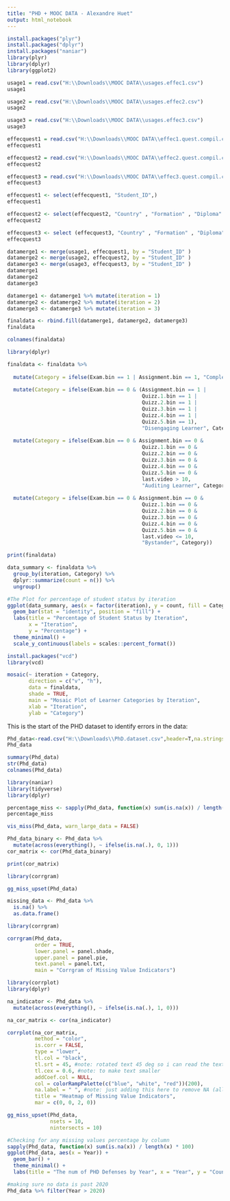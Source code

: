 ---
title: "PHD + MOOC DATA - Alexandre Huet"
output: html_notebook
---
```{r}
install.packages("plyr")
install.packages("dplyr")
install.packages("naniar")
library(plyr)
library(dplyr)
library(ggplot2)
```

```{r}
usage1 = read.csv("H:\\Downloads\\MOOC DATA\\usages.effec1.csv")
usage1

usage2 = read.csv("H:\\Downloads\\MOOC DATA\\usages.effec2.csv")
usage2

usage3 = read.csv("H:\\Downloads\\MOOC DATA\\usages.effec3.csv")
usage3
```


```{r}
effecquest1 = read.csv("H:\\Downloads\\MOOC DATA\\effec1.quest.compil.csv")
effecquest1

effecquest2 = read.csv("H:\\Downloads\\MOOC DATA\\effec2.quest.compil.csv", fileEncoding = "ISO-8859-1")
effecquest2

effecquest3 = read.csv("H:\\Downloads\\MOOC DATA\\effec3.quest.compil.csv")
effecquest3
```
```{r}
effecquest1 <- select(effecquest1, "Student_ID",)
effecquest1

effecquest2 <- select(effecquest2, "Country" , "Formation" , "Diploma" , "Student_ID" , "Gender")
effecquest2

effecquest3 <- select (effecquest3, "Country" , "Formation" , "Diploma" , "Student_ID" , "Gender")
effecquest3
```


```{r}
datamerge1 <- merge(usage1, effecquest1, by = "Student_ID" )
datamerge2 <- merge(usage2, effecquest2, by = "Student_ID" )
datamerge3 <- merge(usage3, effecquest3, by = "Student_ID" )
datamerge1
datamerge2
datamerge3
```


```{r}
datamerge1 <- datamerge1 %>% mutate(iteration = 1)
datamerge2 <- datamerge2 %>% mutate(iteration = 2)
datamerge3 <- datamerge3 %>% mutate(iteration = 3)
```

```{r}

finaldata <- rbind.fill(datamerge1, datamerge2, datamerge3)
finaldata
```

```{r}
colnames(finaldata)
```
```{r}
library(dplyr)

finaldata <- finaldata %>%
  
  mutate(Category = ifelse(Exam.bin == 1 | Assignment.bin == 1, "Completer", NA)) %>%
  
  mutate(Category = ifelse(Exam.bin == 0 & (Assignment.bin == 1 |
                                            Quizz.1.bin == 1 |
                                            Quizz.2.bin == 1 |
                                            Quizz.3.bin == 1 |
                                            Quizz.4.bin == 1 |
                                            Quizz.5.bin == 1), 
                                            "Disengaging Learner", Category)) %>%
  
  mutate(Category = ifelse(Exam.bin == 0 & Assignment.bin == 0 &
                                            Quizz.1.bin == 0 &
                                            Quizz.2.bin == 0 &
                                            Quizz.3.bin == 0 &
                                            Quizz.4.bin == 0 &
                                            Quizz.5.bin == 0 &
                                            last.video > 10, 
                                            "Auditing Learner", Category)) %>%
  
  mutate(Category = ifelse(Exam.bin == 0 & Assignment.bin == 0 &
                                            Quizz.1.bin == 0 &
                                            Quizz.2.bin == 0 &
                                            Quizz.3.bin == 0 &
                                            Quizz.4.bin == 0 &
                                            Quizz.5.bin == 0 &
                                            last.video <= 10, 
                                            "Bystander", Category))

print(finaldata)
```
```{r}
data_summary <- finaldata %>%
  group_by(iteration, Category) %>%
  dplyr::summarize(count = n()) %>%
  ungroup()

#The Plot for percentage of student status by iteration
ggplot(data_summary, aes(x = factor(iteration), y = count, fill = Category)) +
  geom_bar(stat = "identity", position = "fill") +  
  labs(title = "Percentage of Student Status by Iteration",
       x = "Iteration",
       y = "Percentage") +
  theme_minimal() +
  scale_y_continuous(labels = scales::percent_format()) 
```
```{r echo=FALSE}
install.packages("vcd")
library(vcd)
```

```{r}

mosaic(~ iteration + Category,
       direction = c("v", "h"),
       data = finaldata,
       shade = TRUE,
       main = "Mosaic Plot of Learner Categories by Iteration",
       xlab = "Iteration",
       ylab = "Category")
```
This is the start of the PHD dataset to identify errors in the data:

```{r}
Phd_data<-read.csv("H:\\Downloads\\PhD.dataset.csv",header=T,na.strings="")
Phd_data
```

```{r}
summary(Phd_data)
str(Phd_data)
colnames(Phd_data)
```
```{r echo=FALSE}
library(naniar)
library(tidyverse)
library(dplyr)
```

```{r}
percentage_miss <- sapply(Phd_data, function(x) sum(is.na(x)) / length(x) * 100)
percentage_miss
```

```{r}
vis_miss(Phd_data, warn_large_data = FALSE)
```

```{r}
Phd_data_binary <- Phd_data %>%
  mutate(across(everything(), ~ ifelse(is.na(.), 0, 1)))
cor_matrix <- cor(Phd_data_binary)

print(cor_matrix)
```
```{r echo=FALSE}
library(corrgram)
```

```{r}
gg_miss_upset(Phd_data)

missing_data <- Phd_data %>%
  is.na() %>%
  as.data.frame()

library(corrgram)

corrgram(Phd_data,
         order = TRUE,        
         lower.panel = panel.shade,   
         upper.panel = panel.pie,     
         text.panel = panel.txt,      
         main = "Corrgram of Missing Value Indicators")
```

```{r echo=FALSE}
library(corrplot)
library(dplyr)
```

```{r}
na_indicator <- Phd_data %>%
  mutate(across(everything(), ~ ifelse(is.na(.), 1, 0)))

na_cor_matrix <- cor(na_indicator)

corrplot(na_cor_matrix, 
         method = "color",        
         is.corr = FALSE,         
         type = "lower",         
         tl.col = "black",    
         tl.srt = 45, #note: rotated text 45 deg so i can read the text better
         tl.cex = 0.6, #note: to make text smaller
         addCoef.col = NULL,
         col = colorRampPalette(c("blue", "white", "red"))(200),
         na.label = " ", #note: just adding this here to remove NA (all the ?)
         title = "Heatmap of Missing Value Indicators",
         mar = c(0, 0, 2, 0)) 

```
```{r}
gg_miss_upset(Phd_data, 
              nsets = 10,           
              nintersects = 10)    
```
```{r}
#Checking for any missing values percentage by column
sapply(Phd_data, function(x) sum(is.na(x)) / length(x) * 100)
ggplot(Phd_data, aes(x = Year)) + 
  geom_bar() + 
  theme_minimal() + 
  labs(title = "The num of PHD Defenses by Year", x = "Year", y = "Count")
```

```{r}
#making sure no data is past 2020
Phd_data %>% filter(Year > 2020)
```